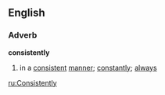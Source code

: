 ==English==

===Adverb===
'''consistently'''
# in a [[consistent]] [[manner]]; [[constant]]ly; [[always]]

[[ru:Consistently]]